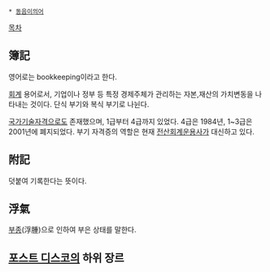  * [[동음이의어]]

[[목차]]
== 簿記 ==
영어로는 bookkeeping이라고 한다.

[[회계]] 용어로서, 기업이나 정부 등 특정 경제주체가 관리하는 자본,재산의 가치변동을 나타내는 것이다. 단식 부기와 복식 부기로 나뉜다.

[[국가기술자격]]으로도 존재했으며, 1급부터 4급까지 있었다. 4급은 1984년, 1~3급은 2001년에 폐지되었다. 부기 자격증의 역할은 현재 [[전산회계운용사]]가 대신하고 있다.

== 附記 ==
덧붙여 기록한다는 뜻이다.

== 浮氣 ==
[[부종]](浮腫)으로 인하여 부은 상태를 말한다.


== [[포스트 디스코]]의 하위 장르 ==
